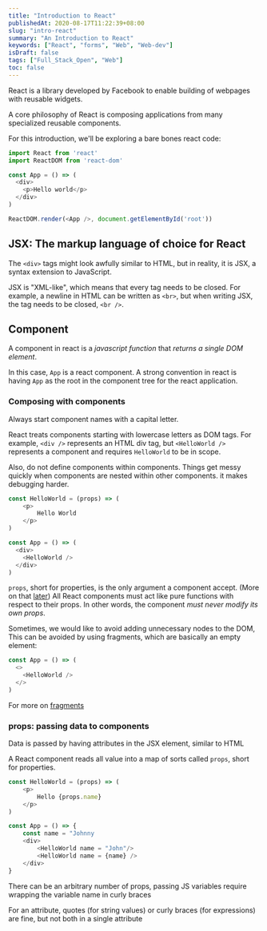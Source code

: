 ```yaml
---
title: "Introduction to React"
publishedAt: 2020-08-17T11:22:39+08:00
slug: "intro-react"
summary: "An Introduction to React"
keywords: ["React", "forms", "Web", "Web-dev"]
isDraft: false
tags: ["Full_Stack_Open", "Web"]
toc: false
---
```


React is a library developed by Facebook to enable building of webpages with reusable widgets.

A core philosophy of React is composing applications from many specialized reusable components.

For this introduction, we'll be exploring a bare bones react code:

```js
import React from 'react'
import ReactDOM from 'react-dom'

const App = () => (
  <div>
    <p>Hello world</p>
  </div>
)

ReactDOM.render(<App />, document.getElementById('root'))
```

## JSX: The markup language of choice for React

The `<div>` tags might look awfully similar to HTML, but in reality, it is JSX, a syntax extension to JavaScript.

JSX is "XML-like", which means that every tag needs to be closed. For example, a newline in HTML can be written as `<br>`, but when writing JSX, the tag needs to be closed, `<br />`.

## Component

A component in react is a *javascript function* that *returns a single DOM element*.

In this case, `App` is a react component. A strong convention in react is having `App` as the root in the component tree for the react application.

### Composing with components

Always start component names with a capital letter.

React treats components starting with lowercase letters as DOM tags. For example, `<div />` represents an HTML div tag, but `<HelloWorld />` represents a component and requires `HelloWorld` to be in scope.

Also, do not define components within components. Things get messy quickly when components are nested within other components. it makes debugging harder.

```js
const HelloWorld = (props) => (
    <p>
        Hello World
    </p>
)

const App = () => (
  <div>
    <HelloWorld />
  </div>
)
```

`props`, short for properties, is the only argument a component accept. (More on that [later](#props-passing-data-to-components)) All React components must act like pure functions with respect to their props. In other words, the component *must never modify its own props*.

Sometimes, we would like to avoid adding unnecessary nodes to the DOM, This can be avoided by using fragments, which are basically an empty element:

```js
const App = () => (
  <>
    <HelloWorld />
  </>
)
```

For more on [fragments](https://reactjs.org/docs/fragments.html#short-syntax)

### props: passing data to components

Data is passed by having attributes in the JSX element, similar to HTML

A React component reads all value into a map of sorts called `props`, short for properties.

```js
const HelloWorld = (props) => (
    <p>
        Hello {props.name}
    </p>
)

const App = () => {
    const name = "Johnny
    <div>
        <HelloWorld name = "John"/>
        <HelloWorld name = {name} />
    </div>
}
```

There can be an arbitrary number of props, passing JS variables require wrapping the variable name in curly braces

For an attribute, quotes (for string values) or curly braces (for expressions) are fine, but not both in a single attribute
